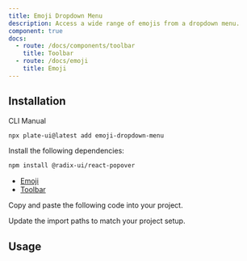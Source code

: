 ```yaml
---
title: Emoji Dropdown Menu
description: Access a wide range of emojis from a dropdown menu.
component: true
docs:
  - route: /docs/components/toolbar
    title: Toolbar
  - route: /docs/emoji
    title: Emoji
---
```


<ComponentPreview name="playground-demo" id="emoji" />

## Installation

<Tabs defaultValue="cli">

<TabsList>
<TabsTrigger value="cli">CLI</TabsTrigger>
<TabsTrigger value="manual">Manual</TabsTrigger>
</TabsList>
<TabsContent value="cli">

```bash
npx plate-ui@latest add emoji-dropdown-menu
```

</TabsContent>

<TabsContent value="manual">

<Steps>

<Step>

Install the following dependencies:

```bash
npm install @radix-ui/react-popover
```

- [Emoji](/docs/emoji)
- [Toolbar](/docs/components/toolbar)

</Step>

<Step>

Copy and paste the following code into your project.

</Step>

<ComponentSource name="emoji-dropdown-menu" />
<ComponentSource name="emoji-icons" />
<ComponentSource name="emoji-picker" />
<ComponentSource name="emoji-picker-content" />
<ComponentSource name="emoji-picker-navigation" />
<ComponentSource name="emoji-picker-preview" />
<ComponentSource name="emoji-picker-search-and-clear" />
<ComponentSource name="emoji-picker-search-bar" />

<Step>

Update the import paths to match your project setup.

</Step>

</Steps>

</TabsContent>

</Tabs>

## Usage

<ComponentSource name="fixed-toolbar-buttons" />
